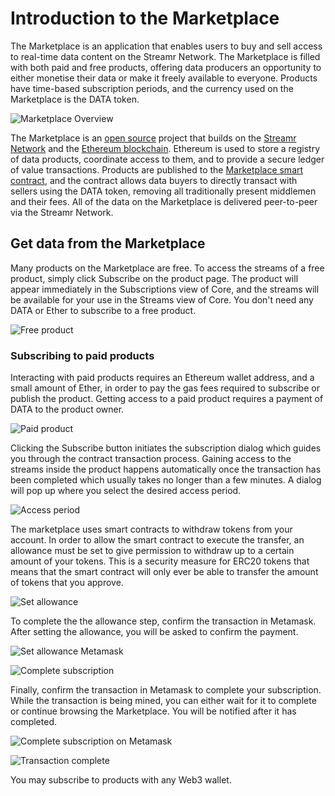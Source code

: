 


# Introduction to the Marketplace
The <Link to={routes.marketplace.index()}>Marketplace</Link> is an application that enables users to buy and sell access to real-time data content on the Streamr Network. The Marketplace is filled with both paid and free products, offering data producers an opportunity to either monetise their data or make it freely available to everyone. Products have time-based subscription periods, and the currency used on the Marketplace is the <Link to={docsLinks.dataToken}>DATA token</Link>.

<Image
  src={MarketplaceOverview}
  highResSrc={MarketplaceOverview2x}
  alt="Marketplace Overview"
/>

The Marketplace is an <a href="https://github.com/streamr-dev/streamr-platform" target="_blank" rel="noopener noreferrer">open source</a> project that builds on the <a href="https://streamr.network/learn/network" target="_blank" rel="noopener noreferrer">Streamr Network</a> and the <a href="https://www.ethereum.org" target="_blank" rel="noopener noreferrer">Ethereum blockchain</a>. Ethereum is used to store a registry of data products, coordinate access to them, and to provide a secure ledger of value transactions. Products are published to the <a href="https://etherscan.io/address/0xa10151d088f6f2705a05d6c83719e99e079a61c1" target="_blank" rel="noopener noreferrer">Marketplace smart contract</a>, and the contract allows data buyers to directly transact with sellers using the DATA token, removing all traditionally present middlemen and their fees. All of the data on the Marketplace is delivered peer-to-peer via the Streamr Network.

## Get data from the Marketplace
Many products on the Marketplace are free. To access the streams of a free product, simply click <span className={docsStyles.streamrHighlight}>Subscribe</span> on the product page. The product will appear immediately in the Subscriptions view of Core, and the streams will be available for your use in the Streams view of Core. You don't need any DATA or Ether to subscribe to a free product.

<Image
  src={FreeProduct}
  highResSrc={FreeProduct2x}
  alt="Free product"
/>

### Subscribing to paid products
Interacting with paid products requires an Ethereum wallet address, and a small amount of Ether, in order to pay the gas fees required to subscribe or publish the product. Getting access to a paid product requires a payment of DATA to the product owner.

<Image
  src={PaidProduct}
  highResSrc={PaidProduct2x}
  alt="Paid product"
/>

Clicking the <span className={docsStyles.streamrHighlight}>Subscribe</span> button initiates the subscription dialog which guides you through the contract transaction process. Gaining access to the streams inside the product happens automatically once the transaction has been completed which usually takes no longer than a few minutes. A dialog will pop up where you select the desired access period.

<Image
  src={AccessPeriod}
  highResSrc={AccessPeriod2x}
  alt="Access period"
/>

The marketplace uses smart contracts to withdraw tokens from your account. In order to allow the smart contract to execute the transfer, an allowance must be set to give permission to withdraw up to a certain amount of your tokens. This is a security measure for ERC20 tokens that means that the smart contract will only ever be able to transfer the amount of tokens that you approve.

<Image
  src={SetAllowance}
  highResSrc={SetAllowance2x}
  alt="Set allowance"
/>

To complete the the allowance step, confirm the transaction in Metamask. After setting the allowance, you will be asked to confirm the payment.

<Image
  src={SetAllowanceMetamask}
  highResSrc={SetAllowanceMetamask2x}
  alt="Set allowance Metamask"
/>

<Image
  src={CompletePurchase}
  highResSrc={CompletePurchase2x}
  alt="Complete subscription"
/>

Finally, confirm the transaction in Metamask to complete your subscription. While the transaction is being mined, you can either wait for it to complete or continue browsing the Marketplace. You will be notified after it has completed.

<Image
  src={CompletePurchaseMetamask}
  highResSrc={CompletePurchaseMetamask2x}
  alt="Complete subscription on Metamask"
/>

<Image
  src={TransactionComplete}
  highResSrc={TransactionComplete2x}
  alt="Transaction complete"
/>

You may subscribe to products with any Web3 wallet.
